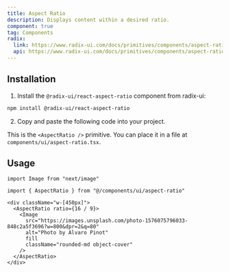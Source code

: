 ```yaml
---
title: Aspect Ratio
description: Displays content within a desired ratio.
component: true
tag: Components
radix:
  link: https://www.radix-ui.com/docs/primitives/components/aspect-ratio
  api: https://www.radix-ui.com/docs/primitives/components/aspect-ratio#api-reference
---
```


<ComponentExample src="src/components/examples/AspectRatioDemo.tsx">
  <AspectRatioDemo />
</ComponentExample>

## Installation

1. Install the `@radix-ui/react-aspect-ratio` component from radix-ui:

```bash
npm install @radix-ui/react-aspect-ratio
```

2. Copy and paste the following code into your project.

<ComponentSource src="src/components/ui/AspectRatio.tsx" />

<Callout>

This is the `<AspectRatio />` primitive. You can place it in a file at `components/ui/aspect-ratio.tsx`.

</Callout>

## Usage

```tsx
import Image from "next/image"

import { AspectRatio } from "@/components/ui/aspect-ratio"
```

```tsx
<div className="w-[450px]">
  <AspectRatio ratio={16 / 9}>
    <Image
      src="https://images.unsplash.com/photo-1576075796033-848c2a5f3696?w=800&dpr=2&q=80"
      alt="Photo by Alvaro Pinot"
      fill
      className="rounded-md object-cover"
    />
  </AspectRatio>
</div>
```
